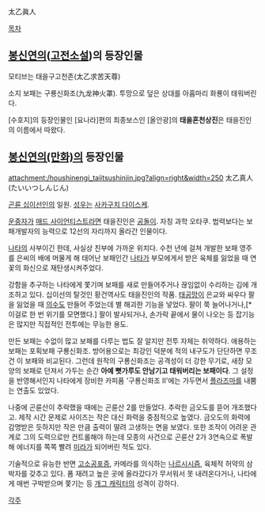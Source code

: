 太乙眞人

[[목차]]
== [[봉신연의]]([[고전소설]])의 등장인물 ==

모티브는 태을구고천존(太乙求苦天尊)

소지 보패는 구룡신화조(九龙神火罩). 투망으로 덮은 상대를 아홉마리 화룡이 태워버린다.


[수호지]의 등장인물인 [요나라]편의 최종보스인 [올안광]의 '''태을혼천상진'''은 태을진인의 이름에서 따왔다.

== [[봉신연의(만화)]]의 등장인물 ==
attachment:/houshinengi_taiitsushinjin.jpg?align=right&width=250 太乙真人(たいいつしんじん)

[[곤륜 십이선인]]의 일원. [[성우]]는 [[사카구치 다이스케]].

[[운중자]]가 [[매드 사이언티스트]]라면 태을진인은 [[공돌이]]. 자칭 과학 오타쿠. 법력보다는 보패개발자의 능력으로 12선의 자리까지 올라간 인물이다.

[[나타]]의 사부이긴 한데, 사실상 친부에 가까운 위치다. 수천 년에 걸쳐 개발한 보패 영주를 은씨의 배에 머물게 해 태어난 보패인간 [[나타]]가 부모에게서 받은 육체를 잃었을 때 연꽃의 화신으로 재탄생시켜주었다.

강함을 추구하는 나타에게 쫓기며 보패를 새로 만들어주거나 끊임없이 수리하는 김에 개조하고 있다. 십이선의 탈것인 황건역사도 태을진인의 작품. [[태공망]]이 은교와 싸우다 팔을 잃었을 때 [[의수]]도 만들어 주었는데 별 해괴한 기능을 넣었다. 팔이 쭉 늘어나거나,[* 이걸로 한 번 위기를 모면했다.] 팔이 발사되거나, 손가락 끝에서 물이 나오는 등 잡기능은 많지만 직접적인 전투에는 무능한 용도.

만든 보패는 수없이 많고 보패를 다루는 법도 잘 알지만 전투 자체는 취약하다. 애용하는 보패는 포획보패 구룡신화조. 방어용으로는 최강인 덕분에 적의 내구도가 단단하면 무조건 이 보패와 비교된다. 그런데 원작의 구룡신화조는 공격성이 더 강한 무기로, 새장 모양의 보패로 던져서 가두는 순간 '''아예 뼛가루도 안남기고 태워버리는 보패이다'''. 그 설정을 반영해서인지 나타에게 장비한 카피품 '구룡신화조 II'에는 가두면서 [[플라즈마]]를 내뿜는 연출도 있었다.

나중에 곤륜산이 추락했을 때에는 곤륜산 2를 만들었다. 추락한 금오도를 뜯어 개조했다고. 제작 시간 문제로 사이즈는 작은 대신 화력을 중점적으로 높였다. 금오도의 화력에 감명받은 듯하지만 작은 만큼 출력이 딸려 고생하는 면을 보였다. 또한 조작이 어려운 관계로 그의 도력으로만 컨트롤해야 하는데 모종의 사건으로 곤륜산 2가 3연속으로 폭발해 에너지를 쪽쪽 빨려 [[미라]]가 되어버린 적도 있다.

기술적으로 유능한 반면 [[고소공포증]], 카메라를 의식하는 [[나르시시즘]], 육체적 허약의 삼박자를 갖추고 있다. 폼 재려고 높은 곳에 올라갔다가 무서워서 못 내려온다거나, 나타에게 매번 구박받으며 쫓기는 등 [[개그 캐릭터]]의 성격이 강하다.

[[각주]]
